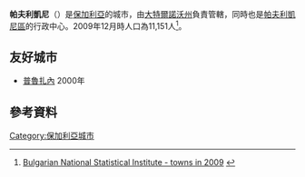 {{Infobox settlement <!--more fields are available for this Infobox--See Template:Infobox Settlement-->
| name                   = Pavlikeni
| native_name            = Павликени
| native_name_lang       = bg
| settlement_type        = Town
| pushpin_map            = Bulgaria <!-- name of a location map as per http://en.wikipedia.org/wiki/Template:Location_map -->
| pushpin_label_position = <!-- position of the pushpin label: left, right, top, bottom, none -->
| pushpin_map_caption    = 帕夫利凱尼的位置
| pushpin_mapsize        =
| latd  = 43 | latm  = 14 | lats  = 34 | latNS  = N
| longd = 25 | longm = 19 | longs = 18 | longEW = E
| coordinates_display    = inline,title
| coordinates_region     = BG
| subdivision_type       = [[國家列表|國家]]
| subdivision_name       = [[保加利亞|保加利亞]]
| subdivision_type1      = [[保加利亞行政區劃|州]] 
| subdivision_name1      = [[大特爾諾沃州|大特爾諾沃]]
| subdivision_type2      = [[保加利亞行政區劃|區]]
| subdivision_name2      = [[帕夫利凱尼區|帕夫利凱尼]]
| leader_title           = 市長
| leader_name            = Angel Genov
| leader_title1          = Deputy Mayor
| leader_name1           = Maria Goranova
| elevation_m            = 144
| population_total       = 11,151
| population_footnotes   =<ref name="statistika"/>
| population_as_of       = 2009-12-31
| timezone               = [[Eastern_European_Time|EET]]
| utc_offset             = +2
| timezone_DST           = [[Eastern_European_Summer_Time|EEST]]
| utc_offset_DST         = +3
| postal_code_type       = [[List_of_postal_codes_in_Bulgaria|Postal Code]]
| postal_code            = 5200
| area_code              = 0610
}}

'''帕夫利凱尼'''（{{lang-bg|Павликени}}）是[[保加利亞|保加利亞]]的城市，由[[大特爾諾沃州|大特爾諾沃州]]負責管轄，同時也是[[帕夫利凱尼區|帕夫利凱尼區]]的行政中心。2009年12月時人口為11,151人<ref name="statistika">{{en icon}} [http://www.nsi.bg/otrasalen.php?otr=53&a1=1583&a2=1584&a3=1588#cont Bulgarian National Statistical Institute - towns in 2009] {{webarchive|url=https://web.archive.org/web/20101113165731/http://www.nsi.bg/otrasalen.php?otr=53&a1=1583&a2=1584&a3=1588 |date=2010-11-13 }}</ref>。

==友好城市==
* {{BLR}}[[普魯扎內|普魯扎內]] 2000年

== 參考資料 ==
{{Reflist}}

{{保加利亞城市}}
{{大特爾諾沃州}}

[[Category:保加利亞城市|Category:保加利亞城市]]